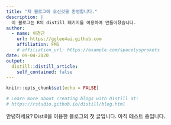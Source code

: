 ```yaml
---
title: "제 블로그에 오신것을 환영합니다."
description: |
  이 블로그는 R의 distill 패키지를 이용하여 만들어졌습니다. 
author:
  - name: 이경근
    url: https://gglee4ai.github.com
    affiliation: FMS
    # affiliation_url: https://example.com/spacelysprokets
date: 09-04-2020
output:
  distill::distill_article:
    self_contained: false
---
```


```r
knitr::opts_chunk$set(echo = FALSE)

# Learn more about creating blogs with Distill at:
# https://rstudio.github.io/distill/blog.html

```

안녕하세요? Distill을 이용한 블로그의 첫 글입니다. 아직 테스트 중입니다.




